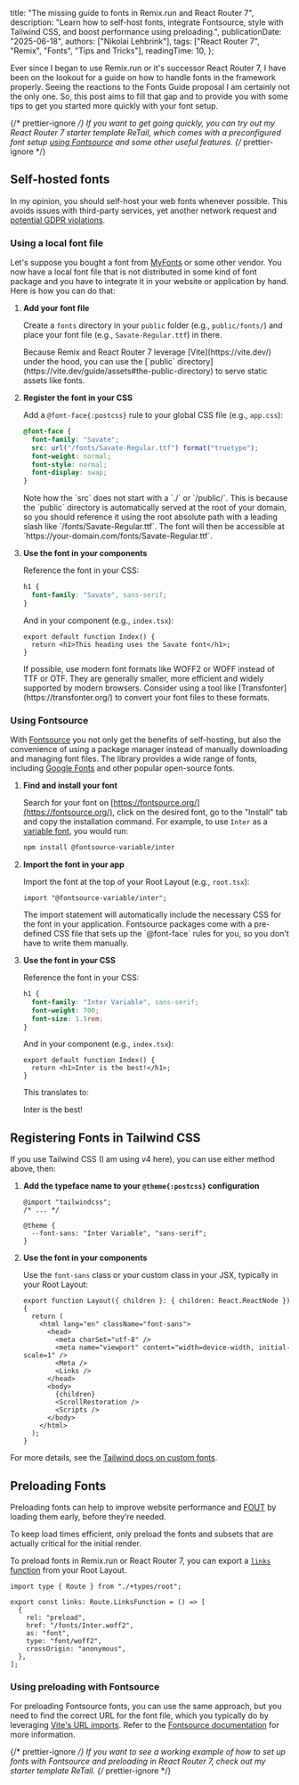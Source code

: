   title: "The missing guide to fonts in Remix.run and React Router 7",
  description:
    "Learn how to self-host fonts, integrate Fontsource, style with Tailwind CSS, and boost performance using preloading.",
  publicationDate: "2025-06-18",
  authors: ["Nikolai Lehbrink"],
  tags: ["React Router 7", "Remix", "Fonts", "Tips and Tricks"],
  readingTime: 10,
};

Ever since I began to use Remix.run or it's successor React Router 7, I have been on the lookout for a guide on how to handle fonts in the framework properly. Seeing the reactions to the <ProfileBadge platform="GitHub" handle="remix-run/remix/discussions/9251">Fonts Guide proposal</ProfileBadge> I am certainly not the only one. So, this post aims to fill that gap and to provide you with some tips to get you started more quickly with your font setup.

{/* prettier-ignore */}
<Alert type="question" heading="Starting a new project?">
  If you want to get going quickly, you can try out my React Router 7 starter
  template <ProfileBadge platform="GitHub" handle="nikolailehbrink/retail">ReTail</ProfileBadge>, which comes with a preconfigured font setup [using Fontsource](#using-fontsource) and some other useful features.
</Alert>
{/* prettier-ignore */}

## Self-hosted fonts

In my opinion, you should self-host your web fonts whenever possible. This avoids issues with third-party services, yet another network request and [potential GDPR violations](https://thehackernews.com/2022/01/german-court-rules-websites-embedding.html).

### Using a local font file

Let's suppose you bought a font from [MyFonts](https://www.myfonts.com/) or some other vendor. You now have a local font file that is not distributed in some kind of font package and you have to integrate it in your website or application by hand. Here is how you can do that:

1. **Add your font file**

   Create a `fonts` directory in your `public` folder (e.g., `public/fonts/`) and
   place your font file (e.g., `Savate-Regular.ttf`) in there.

   <Alert type="info">
     Because Remix and React Router 7 leverage [Vite](https://vite.dev/) under
     the hood, you can use the [`public`
     directory](https://vite.dev/guide/assets#the-public-directory) to serve
     static assets like fonts.
   </Alert>

2. **Register the font in your CSS**

   Add a `@font-face{:postcss}` rule to your global CSS file (e.g., `app.css`):

   ```css filename="app/app.css" showLineNumbers
   @font-face {
     font-family: "Savate";
     src: url("/fonts/Savate-Regular.ttf") format("truetype");
     font-weight: normal;
     font-style: normal;
     font-display: swap;
   }
   ```

   <Alert type="warning">
     Note how the `src` does not start with a `./` or `/public/`. This is
     because the `public` directory is automatically served at the root of your
     domain, so you should reference it using the root absolute path with a
     leading slash like `/fonts/Savate-Regular.ttf`. The font will then be
     accessible at `https://your-domain.com/fonts/Savate-Regular.ttf`.
   </Alert>

3. **Use the font in your components**

   Reference the font in your CSS:

   ```css filename="app/app.css" showLineNumbers=7 highlight={2}
   h1 {
     font-family: "Savate", sans-serif;
   }
   ```

   And in your component (e.g., `index.tsx`):

   ```tsx filename="app/routes/index.tsx"
   export default function Index() {
     return <h1>This heading uses the Savate font</h1>;
   }
   ```

   <Alert type="tip" heading="Try to use modern font formats">
     If possible, use modern font formats like WOFF2 or WOFF instead of TTF or
     OTF. They are generally smaller, more efficient and widely supported by
     modern browsers. Consider using a tool like
     [Transfonter](https://transfonter.org/) to convert your font files to these
     formats.
   </Alert>

### Using Fontsource

With [Fontsource](https://fontsource.org/) you not only get the benefits of self-hosting, but also the convenience of using a package manager instead of manually downloading and managing font files. The library provides a wide range of fonts, including [Google Fonts](https://fonts.google.com/) and other popular open-source fonts.

1. **Find and install your font**

   Search for your font on [https://fontsource.org/](https://fontsource.org/), click on the desired font, go to the "Install" tab and copy the installation command. For example, to use `Inter` as a [variable font](https://developer.mozilla.org/en-US/docs/Web/CSS/CSS_fonts/Variable_fonts_guide), you would run:

   ```sh
   npm install @fontsource-variable/inter
   ```

2. **Import the font in your app**

   Import the font at the top of your Root Layout (e.g., `root.tsx`):

   ```tsx filename="app/root.tsx"
   import "@fontsource-variable/inter";
   ```

   <Alert type="question" heading="How does the import work?">
     The import statement will automatically include the necessary CSS for the
     font in your application. Fontsource packages come with a pre-defined CSS
     file that sets up the `@font-face` rules for you, so you don't have to
     write them manually.
   </Alert>

3. **Use the font in your CSS**

   Reference the font in your CSS:

   ```css filename="app/app.css" showLineNumbers highlight={2}
   h1 {
     font-family: "Inter Variable", sans-serif;
     font-weight: 700;
     font-size: 1.5rem;
   }
   ```

   And in your component (e.g., `index.tsx`):

   ```tsx filename="app/routes/index.tsx"
   export default function Index() {
     return <h1>Inter is the best!</h1>;
   }
   ```

   This translates to:

   <div className="text rounded-lg bg-pattern-15 p-4 text-2xl font-bold text-white">
     <span>Inter is the best!</span>
   </div>

## Registering Fonts in Tailwind CSS

If you use Tailwind CSS (I am using v4 here), you can use either method above, then:

1. **Add the typeface name to your `@theme{:postcss}` configuration**

   ```postcss filename="app/app.css" highlight={5}
   @import "tailwindcss";
   /* ... */

   @theme {
     --font-sans: "Inter Variable", "sans-serif";
   }
   ```

2. **Use the font in your components**

   Use the `font-sans` class or your custom class in your JSX, typically in your Root Layout:

   ```tsx filename="app/root.tsx" highlight={3}
   export function Layout({ children }: { children: React.ReactNode }) {
     return (
       <html lang="en" className="font-sans">
         <head>
           <meta charSet="utf-8" />
           <meta name="viewport" content="width=device-width, initial-scale=1" />
           <Meta />
           <Links />
         </head>
         <body>
           {children}
           <ScrollRestoration />
           <Scripts />
         </body>
       </html>
     );
   }
   ```

For more details, see the [Tailwind docs on custom fonts](https://tailwindcss.com/docs/font-family#customizing-your-theme).

## Preloading Fonts

Preloading fonts can help to improve website performance and [FOUT](https://rabbitloader.com/articles/fout/) by loading them early, before they’re needed.

<Alert type="warning" heading="Preload only critical fonts">
  To keep load times efficient, only preload the fonts and subsets that are
  actually critical for the initial render.
</Alert>

To preload fonts in Remix.run or React Router 7, you can export a [`links` function](https://reactrouter.com/api/components/Links) from your Root Layout.

```tsx filename="app/root.tsx"
import type { Route } from "./+types/root";

export const links: Route.LinksFunction = () => [
  {
    rel: "preload",
    href: "/fonts/Inter.woff2",
    as: "font",
    type: "font/woff2",
    crossOrigin: "anonymous",
  },
];
```

### Using preloading with Fontsource

For preloading Fontsource fonts, you can use the same approach, but you need to find the correct URL for the font file, which you typically do by leveraging [Vite's URL imports](https://vite.dev/guide/assets#explicit-url-imports). Refer to the [Fontsource documentation](https://fontsource.org/docs/getting-started/preload) for more information.

{/* prettier-ignore */}
<Alert type="tip" heading="Working example">
  If you want to see a working example of how to set up fonts with Fontsource and preloading in React Router 7, check out my starter template <ProfileBadge platform="GitHub" handle="nikolailehbrink/retail">ReTail</ProfileBadge>.
</Alert>
{/* prettier-ignore */}
